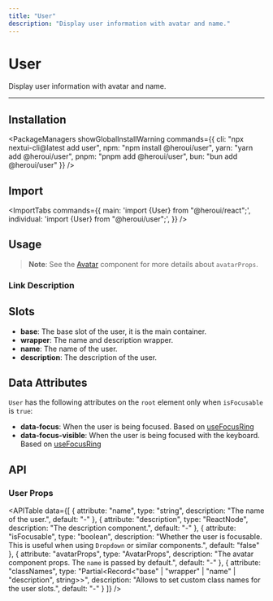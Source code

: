 ```yaml
---
title: "User"
description: "Display user information with avatar and name."
---
```



# User

Display user information with avatar and name.

<ComponentLinks component="user" />

---

<CarbonAd/>

## Installation

<PackageManagers
  showGlobalInstallWarning
  commands={{
    cli: "npx nextui-cli@latest add user",
    npm: "npm install @heroui/user",
    yarn: "yarn add @heroui/user",
    pnpm: "pnpm add @heroui/user",
    bun: "bun add @heroui/user"
  }}
/>


## Import

<ImportTabs
  commands={{
    main: 'import {User} from "@heroui/react";',
    individual: 'import {User} from "@heroui/user";',
  }}
/>

## Usage

<CodeDemo title="Usage" files={userContent.usage} />

> **Note**: See the [Avatar](/docs/components/avatar) component for more details about `avatarProps`.

### Link Description

<CodeDemo title="Link Description" files={userContent.linkDescription} />

## Slots

- **base**: The base slot of the user, it is the main container.
- **wrapper**: The name and description wrapper.
- **name**: The name of the user.
- **description**: The description of the user.

<Spacer y={4}/>  

## Data Attributes

`User` has the following attributes on the `root` element only when `isFocusable` is `true`:

- **data-focus**:
  When the user is being focused. Based on [useFocusRing](https://react-spectrum.adobe.com/react-aria/useFocusRing.html)
- **data-focus-visible**:
  When the user is being focused with the keyboard. Based on [useFocusRing](https://react-spectrum.adobe.com/react-aria/useFocusRing.html)

<Spacer y={4}/>  

## API

### User Props

<APITable
  data={[
    {
      attribute: "name",
      type: "string",
      description: "The name of the user.",
      default: "-"
    },
    {
      attribute: "description", 
      type: "ReactNode",
      description: "The description component.",
      default: "-"
    },
    {
      attribute: "isFocusable",
      type: "boolean", 
      description: "Whether the user is focusable. This is useful when using `Dropdown` or similar components.",
      default: "false"
    },
    {
      attribute: "avatarProps",
      type: "AvatarProps",
      description: "The avatar component props. The `name` is passed by default.",
      default: "-"
    },
    {
      attribute: "classNames",
      type: "Partial<Record<\"base\" | \"wrapper\" | \"name\" | \"description\", string>>",
      description: "Allows to set custom class names for the user slots.",
      default: "-"
    }
  ]}
/>
